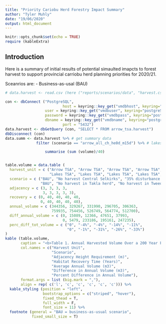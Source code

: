 ```yaml
---
title: "Priority Cariobu Herd Forestry Impact Summary"
author: "Tyler Muhly"
date: "19/06/2020"
output: html_document
---
```


```r
knitr::opts_chunk$set(echo = TRUE)
require (kableExtra)
```

## Introduction

Here is a summary of initial results of potential simaulted imapcts to forest harvest to support provincial carriobu herd planning priorities for 2020/21. 

Sceanrios are:
- Business-as-usal (BAU)

```r
# data.harvest <- read.csv (here ("reports/scenarios/data", "harvest.csv"))

con <- dbConnect ("PostgreSQL",
				          host = keyring::key_get("vmdbhost", keyring="postgreSQL"), 
                  user = keyring::key_get("vmdbuser", keyring="postgreSQL"), 
                  password = keyring::key_get("vmdbpass", keyring="postgreSQL"),  
                  dbname = keyring::key_get("vmdbname", keyring="postgreSQL"),
				          port = "5432")
data.harvest <- dbGetQuery (con, "SELECT * FROM arrow_tsa.harvest")
dbDisconnect (con)
data.summ <- data.harvest %>% # get summary data
              filter (scenario == "arrow_all_ch_he0d_m15d") %>% # lakes_bau, lakes_wct_nh, lakes_chil_nh, lakes_chil_hele0d_m15d, lakes_all_herdbounds_nh, arrow_bau, arrow_centselk_nh, arrow_centselk_ch_he0d_m15d, arrow_all_ch_he0d_m15d

                  summarise (sum (volume)/40)


table.volume = data.table (
  harvest_unit = c ("Arrow TSA", "Arrow TSA", "Arrow TSA", "Arrow TSA", "Arrow TSA",
                    "Lakes TSA", "Lakes TSA", "Lakes TSA", "Lakes TSA", "Lakes TSA"),
  scenario = c ("BAU", "No harvest Central Selkirks", "35% disturbance in Central Selkirks matrix critical habitat", "No harvest in all critical habitat", "35% disturbance in all matrix critical habitat",
                "BAU", "No harvest in Takla herd", "No harvest in Tweedsmuir critical habitat", "35% disturbance in Tweedsmuir matrix critical habitat", "No harvest in Takla herd and Tweedsmuir critical habitat"),
  adjacency = c (3, 3, 3, 3,
                 3, 3, 3, 3, 3),
  recovery = c (0, 40, 40, 40, 40,
                0, 40, 40, 40, 40),
  annual_volume = c (344356, 329267, 331990, 296705, 306363,
                     759935, 754456, 526749, 564774, 512700),
  diff_annual_volume = c (0, 15089, 12366, 47651, 37993,
                          0, 5479, 233186, 195161, 247235),
  perc_diff_tot_volume = c ("0", "-4%", "-4%", "-14%", "-11%",
                            "0", "-1%", "-31%", "-26%", "-33%")
)
kable (table.volume,
       caption = "<b>Table 1. Annual Harvested Volume Over a 200 Year Period in Timber Harvest Units Under Different  Caribou Recovery Scenarios.<b>",
       col.names = c("Harvest Unit",
                     "Scenario",
                     "Adjacency Height Requirement (m)",
                     "Habitat Recovery Time (Years)",
                     "Average Annual Volume (m3)",
                     "Difference in Annual Volume (m3)",
                     "Percent Difference in Annual Volume"),
       format.args = list (big.mark = ","),
       align = rep( c('l', 'c', 'c', 'c', 'c', 'c'))) %>%
  kable_styling (position = "left",
                 bootstrap_options = c("striped", "hover"),
                 fixed_thead = T,
                 full_width = F,
                 font_size = 11) %>%
  footnote (general = "BAU = business-as-usual scenario",
            fixed_small_size = T)
```


